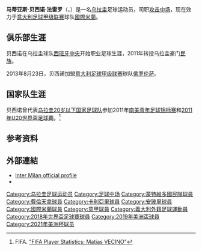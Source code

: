 {{noteta|G1=足球|G2=南美球會|G3=uefa
|1=zh-hans:贝西诺;zh-hk:域仙奴;zh-tw:貝西諾
|2=zh-hans:马蒂亚斯;zh-hk:馬迪亞斯; zh-hant:馬蒂亞斯;}}
{{infobox Football biography
| name = 马蒂亚斯·贝西诺<br>Matías Vecino 
| image = 20171114 AUT URU 4555.jpg
| fullname = Matías Vecino Falero
| birth_date = {{birth date and age|1991|8|24|df=y}}
| birth_place = [[乌拉圭|乌拉圭]][[卡內洛內斯|卡內洛內斯]]
| height = {{height|m=1.89}}
| position = [[中场|中场]]
| currentclub = [[國際米蘭足球會|國際米蘭]]
| clubnumber = 8
| years1 = 2010–2011
| clubs1 = [[Central_Español|西班牙中央]]
| caps1 = 32
| goals1 =2
| years2 = 2011–2013
| clubs2 = [[民族足球俱乐部|民族]]
| caps2 = 18
| goals2 = 4
| years3 = 2013–2017
| clubs3 = [[佛罗伦萨足球俱乐部|佛罗伦萨]]
| caps3 = 67
| goals3 = 5
| years4 = 2014
| clubs4 = → [[卡利亚里足球俱乐部|卡利亚里]]
| caps4 = 9
| goals4 = 2
| years5 = 2014–2015
| clubs5 = → [[恩波利足球俱乐部|恩波利]]
| caps5 = 36
| goals5 = 2
| years6 = 2017–
| clubs6 = [[國際米蘭足球會|國際米蘭]]
| caps6 = 49
| goals6 = 4
| nationalyears1 = 2010–2011 | nationalteam1 = [[乌拉圭20岁以下国家足球队|乌拉圭U20]] | nationalcaps1 = 14 | nationalgoals1 = 4
| nationalyears2 = 2016– | nationalteam2 = [[烏拉圭國家足球隊|烏拉圭]] | nationalcaps2 = 31 | nationalgoals2 = 2
| pcupdate = 24 February 2019 
| ntupdate = 20 November 2018
}}

'''马蒂亚斯·贝西诺·法雷罗'''（{{lang|es|'''Matías Vecino Falero'''}}，{{bd|1991年|8月24日|catIdx=Vecino, Matias}}）是一名[[乌拉圭|乌拉圭]]足球运动员，司职[[中场|攻击中场]]，现在效力于[[意大利足球甲级联赛|意大利足球甲级联赛]]球队[[國際米蘭足球會|國際米蘭]]。

==俱乐部生涯==
贝西诺在乌拉圭球队[[Central_Español|西班牙中央]]开始职业足球生涯，2011年转投乌拉圭豪门[[民族足球俱乐部|民族]]。

2013年8月23日，贝西诺加盟[[意大利足球甲级联赛|意大利足球甲级联赛]]球队[[佛罗伦萨足球俱乐部|佛罗伦萨]]。

==国家队生涯==
贝西诺曾代表[[乌拉圭20岁以下国家足球队|乌拉圭20岁以下国家足球队]]参加2011年[[南美青年足球锦标赛|南美青年足球锦标赛]]和[[2011年U20世界盃足球賽|2011年U20世界盃足球賽]]。<ref>FIFA. [http://www.fifa.com/worldfootball/statisticsandrecords/players/player=337196/index.html "FIFA Player Statistics: Matias VECINO"]</ref>

==参考资料==
{{reflist}}

== 外部連結 ==
*[http://www.inter.it/en/squadra/G0998/matias-vecino Inter Milan official profile]
*{{Soccerway}}

{{國際米蘭球員名單}}
{{2016年美洲盃足球賽烏拉圭參賽名單}}
{{2018年世界盃足球賽烏拉圭參賽名單}}
{{2019年美洲盃足球賽烏拉圭參賽名單}}
{{2021年美洲盃足球賽烏拉圭參賽名單}}

{{DEFAULTSORT:Vecino, Matias}}
[[Category:乌拉圭足球运动员|Category:乌拉圭足球运动员]]
[[Category:足球中场|Category:足球中场]]
[[Category:蒙特維多國民隊球員|Category:蒙特維多國民隊球員]]
[[Category:費倫天拿球員|Category:費倫天拿球員]]
[[Category:卡利亞里球員|Category:卡利亞里球員]]
[[Category:安玻里球員|Category:安玻里球員]]
[[Category:國際米蘭球員|Category:國際米蘭球員]]
[[Category:意甲球員|Category:意甲球員]]
[[Category:義大利外籍足球運動員|Category:義大利外籍足球運動員]]
[[Category:2018年世界盃足球賽球員|Category:2018年世界盃足球賽球員]]
[[Category:2019年美洲盃球員|Category:2019年美洲盃球員]]
[[Category:2021年美洲杯球员|Category:2021年美洲杯球员]]